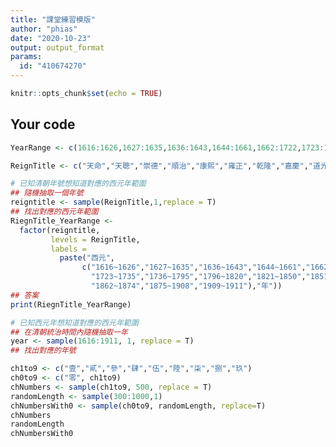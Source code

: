 ```yaml
---
title: "課堂練習模版"
author: "phias"
date: "2020-10-23"
output: output_format
params:
  id: "410674270"
---
```


```r
knitr::opts_chunk$set(echo = TRUE)
```

## Your code

```r
YearRange <- c(1616:1626,1627:1635,1636:1643,1644:1661,1662:1722,1723:1735,1736:1795,1796:1820,1821:1850,1851:1861,1862:1874,1875:1908,1909:1911)
```


```r
ReignTitle <- c("天命","天聰","崇德","順治","康熙","雍正","乾隆","嘉慶","道光","咸豐","同治","光緒","宣統")

# 已知清朝年號想知道對應的西元年範圍
## 隨機抽取一個年號
reigntitle <- sample(ReignTitle,1,replace = T)
## 找出對應的西元年範圍
RiegnTitle_YearRange <- 
  factor(reigntitle, 
         levels = ReignTitle,
         labels = 
           paste("西元",
                c("1616~1626","1627~1635","1636~1643","1644~1661","1662~1722",
                  "1723~1735","1736~1795","1796~1820","1821~1850","1851~1861",
                  "1862~1874","1875~1908","1909~1911"),"年"))
## 答案
print(RiegnTitle_YearRange)
```


```r
# 已知西元年想知道對應的西元年範圍
## 在清朝統治時間內隨機抽取一年
year <- sample(1616:1911, 1, replace = T)
## 找出對應的年號

```

```r
ch1to9 <- c("壹","貳","參","肆","伍","陸","柒","捌","玖")
ch0to9 <- c("零", ch1to9)
chNumbers <- sample(ch1to9, 500, replace = T)
randomLength <- sample(300:1000,1)
chNumbersWith0 <- sample(ch0to9, randomLength, replace=T)
chNumbers
randomLength
chNumbersWith0
```


